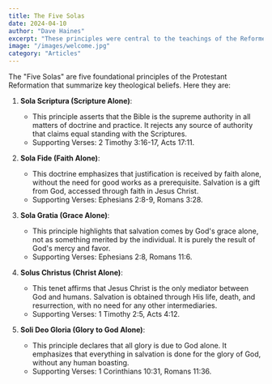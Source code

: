```yaml
---
title: The Five Solas
date: 2024-04-10
author: "Dave Haines"
excerpt: "These principles were central to the teachings of the Reformers and remain essential to many Protestant denominations today."
image: "/images/welcome.jpg"
category: "Articles"
---
```


The "Five Solas" are five foundational principles of the Protestant Reformation that summarize key theological beliefs. Here they are:

1. **Sola Scriptura (Scripture Alone)**:
   
   - This principle asserts that the Bible is the supreme authority in all matters of doctrine and practice. It rejects any source of authority that claims equal standing with the Scriptures.
   - Supporting Verses: 2 Timothy 3:16-17, Acts 17:11.

2. **Sola Fide (Faith Alone)**:
   
   - This doctrine emphasizes that justification is received by faith alone, without the need for good works as a prerequisite. Salvation is a gift from God, accessed through faith in Jesus Christ.
   - Supporting Verses: Ephesians 2:8-9, Romans 3:28.

3. **Sola Gratia (Grace Alone)**:
   
   - This principle highlights that salvation comes by God's grace alone, not as something merited by the individual. It is purely the result of God's mercy and favor.
   - Supporting Verses: Ephesians 2:8, Romans 11:6.

4. **Solus Christus (Christ Alone)**:
   
   - This tenet affirms that Jesus Christ is the only mediator between God and humans. Salvation is obtained through His life, death, and resurrection, with no need for any other intermediaries.
   - Supporting Verses: 1 Timothy 2:5, Acts 4:12.

5. **Soli Deo Gloria (Glory to God Alone)**:
   
   - This principle declares that all glory is due to God alone. It emphasizes that everything in salvation is done for the glory of God, without any human boasting.
   - Supporting Verses: 1 Corinthians 10:31, Romans 11:36.

